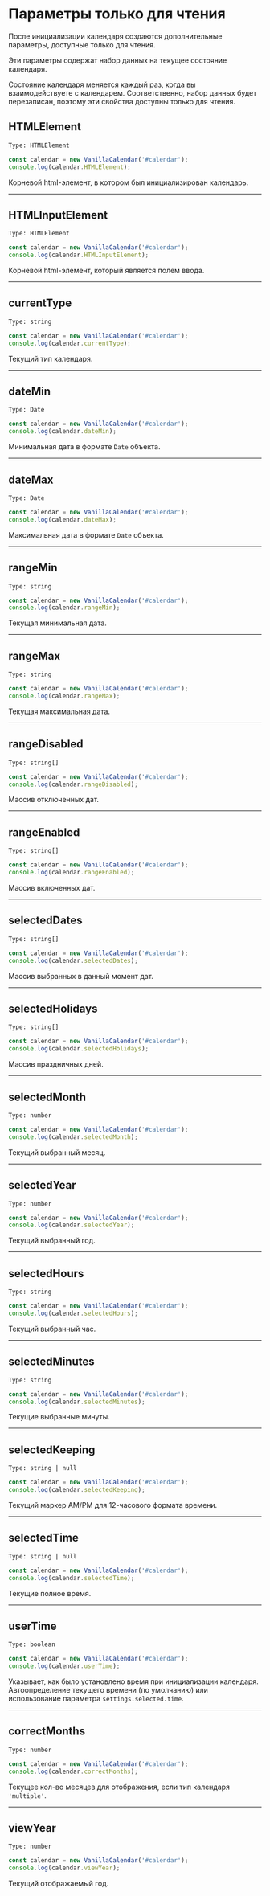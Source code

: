 # Параметры только для чтения

После инициализации календаря создаются дополнительные параметры, доступные только для чтения.

Эти параметры содержат набор данных на текущее состояние календаря.

<Info>
  Состояние календаря меняется каждый раз, когда вы взаимодействуете с календарем.
  Соответственно, набор данных будет перезаписан, поэтому эти свойства доступны только для чтения.
</Info>

## HTMLElement

`Type: HTMLElement`

```js
const calendar = new VanillaCalendar('#calendar');
console.log(calendar.HTMLElement);
```

Корневой html-элемент, в котором был инициализирован календарь.

- - -

## HTMLInputElement

`Type: HTMLElement`

```js
const calendar = new VanillaCalendar('#calendar');
console.log(calendar.HTMLInputElement);
```

Корневой html-элемент, который является полем ввода.

- - -

## currentType

`Type: string`

```js
const calendar = new VanillaCalendar('#calendar');
console.log(calendar.currentType);
```

Текущий тип календаря.

- - -

## dateMin

`Type: Date`

```js
const calendar = new VanillaCalendar('#calendar');
console.log(calendar.dateMin);
```

Минимальная дата в формате `Date` объекта.

- - -

## dateMax

`Type: Date`

```js
const calendar = new VanillaCalendar('#calendar');
console.log(calendar.dateMax);
```

Максимальная дата в формате `Date` объекта.

- - -

## rangeMin

`Type: string`

```js
const calendar = new VanillaCalendar('#calendar');
console.log(calendar.rangeMin);
```

Текущая минимальная дата.

- - -

## rangeMax

`Type: string`

```js
const calendar = new VanillaCalendar('#calendar');
console.log(calendar.rangeMax);
```

Текущая максимальная дата.

- - -

## rangeDisabled

`Type: string[]`

```js
const calendar = new VanillaCalendar('#calendar');
console.log(calendar.rangeDisabled);
```

Массив отключенных дат.

- - -

## rangeEnabled

`Type: string[]`

```js
const calendar = new VanillaCalendar('#calendar');
console.log(calendar.rangeEnabled);
```

Массив включенных дат.

- - -

## selectedDates

`Type: string[]`

```js
const calendar = new VanillaCalendar('#calendar');
console.log(calendar.selectedDates);
```

Массив выбранных в данный момент дат.

- - -

## selectedHolidays

`Type: string[]`

```js
const calendar = new VanillaCalendar('#calendar');
console.log(calendar.selectedHolidays);
```

Массив праздничных дней.

- - -

## selectedMonth

`Type: number`

```js
const calendar = new VanillaCalendar('#calendar');
console.log(calendar.selectedMonth);
```

Текущий выбранный месяц.

- - -

## selectedYear

`Type: number`

```js
const calendar = new VanillaCalendar('#calendar');
console.log(calendar.selectedYear);
```

Текущий выбранный год.

- - -

## selectedHours

`Type: string`

```js
const calendar = new VanillaCalendar('#calendar');
console.log(calendar.selectedHours);
```

Текущий выбранный час.

- - -

## selectedMinutes

`Type: string`

```js
const calendar = new VanillaCalendar('#calendar');
console.log(calendar.selectedMinutes);
```

Текущие выбранные минуты.

- - -

## selectedKeeping

`Type: string | null`

```js
const calendar = new VanillaCalendar('#calendar');
console.log(calendar.selectedKeeping);
```

Текущий маркер AM/PM для 12-часового формата времени.

- - -

## selectedTime

`Type: string | null`

```js
const calendar = new VanillaCalendar('#calendar');
console.log(calendar.selectedTime);
```

Текущие полное время.

- - -

## userTime

`Type: boolean`

```js
const calendar = new VanillaCalendar('#calendar');
console.log(calendar.userTime);
```

Указывает, как было установлено время при инициализации календаря. Автоопределение текущего времени (по умолчанию) или использование параметра `settings.selected.time`.

- - -

## correctMonths

`Type: number`

```js
const calendar = new VanillaCalendar('#calendar');
console.log(calendar.correctMonths);
```

Текущее кол-во месяцев для отображения, если тип календаря `'multiple'`.

- - -

## viewYear

`Type: number`

```js
const calendar = new VanillaCalendar('#calendar');
console.log(calendar.viewYear);
```

Текущий отображаемый год.
